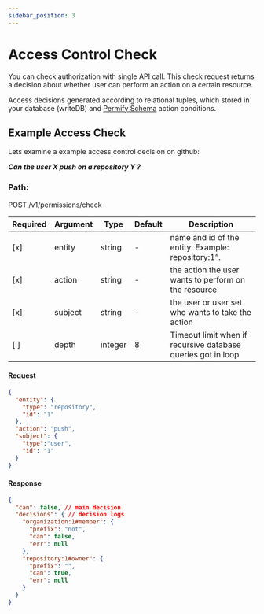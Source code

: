 ```yaml
---
sidebar_position: 3
---
```


# Access Control Check

You can check authorization with
single API call. This check request returns a decision about whether user can perform an action on a certain resource.

Access decisions generated according to relational tuples, which stored in your database (writeDB) and [Permify Schema] action conditions.

[Permify Schema]:  /docs/getting-started/modeling

## Example Access Check

Lets examine a example access control decision on github: 

***Can the user X push on a repository Y ?***

### Path: 

POST /v1/permissions/check

| Required | Argument | Type | Default | Description |
|----------|----------|---------|---------|-------------------------------------------------------------------------------------------|
| [x]   | entity | string | - | name and id of the entity. Example: repository:1”.
| [x]   | action | string | - | the action the user wants to perform on the resource |
| [x]   | subject | string | - | the user or user set who wants to take the action  |
| [ ]   | depth | integer | 8 | Timeout limit when if recursive database queries got in loop|

#### Request

```json
{
  "entity": {
    "type": "repository",
    "id": "1"
  },
  "action": "push",
  "subject": {
    "type":"user",
    "id": "1"
  }
}
```

#### Response

```json
{
  "can": false, // main decision
  "decisions": { // decision logs
    "organization:1#member": {
      "prefix": "not",
      "can": false,
      "err": null
    },
    "repository:1#owner": {
      "prefix": "",
      "can": true,
      "err": null
    }
  }
}
```


